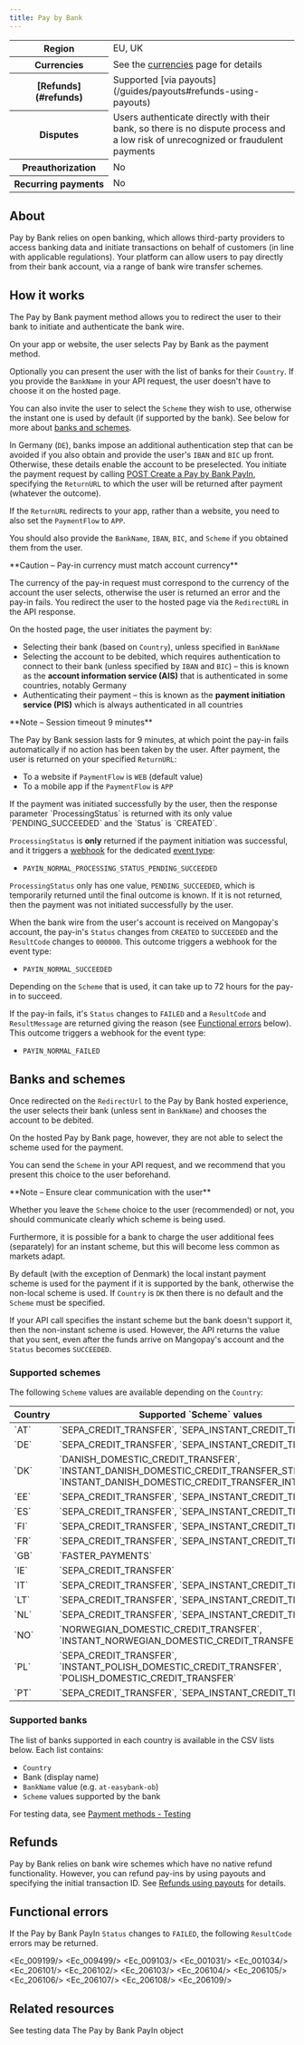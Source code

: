 ```yaml
---
title: Pay by Bank
---
```



<table>
    <tbody>
        <tr>
            <th class="header">Region</th>
            <td class="table-content">
                EU, UK
            </td>
            </tr>
        <tr>
            <th class="header">Currencies</th>
            <td class="table-content">
                See the <a href="/guides/currencies">currencies</a> page for details
            </td>
            </tr>
        <tr>
            <th class="header">[Refunds](#refunds)</th>
            <td class="table-content">
                Supported [via payouts](/guides/payouts#refunds-using-payouts)
            </td>
            </tr>
        <tr>
            <th class="header">Disputes</th>
            <td class="table-content">
                Users authenticate directly with their bank, so there is no dispute process and a low risk of unrecognized or fraudulent payments
            </td>
            </tr>
        <tr>
            <th class="header">Preauthorization</th>
            <td class="table-content">
                No
            </td>
            </tr>
        <tr>
            <th class="header">Recurring&nbsp;payments</th>
            <td class="table-content">
                No
            </td>
            </tr>
    </tbody>
</table>

## About

Pay by Bank relies on open banking, which allows third-party providers to access banking data and initiate transactions on behalf of customers (in line with applicable regulations). Your platform can allow users to pay directly from their bank account, via a range of bank wire transfer schemes.

## How it works

The Pay by Bank payment method allows you to redirect the user to their bank to initiate and authenticate the bank wire.

<Steps titleSize="h3">
<Step title="User chooses payment method">
On your app or website, the user selects Pay by Bank as the payment method. 

Optionally you can present the user with the list of banks for their `Country`. If you provide the `BankName` in your API request, the user doesn't have to choose it on the hosted page.

You can also invite the user to select the `Scheme` they wish to use, otherwise the instant one is used by default (if supported by the bank). See below for more about [banks and schemes](#banks-and-schemes).

In Germany (`DE`), banks impose an additional authentication step that can be avoided if you also obtain and provide the user's `IBAN` and `BIC` up front. Otherwise, these details enable the account to be preselected.
</Step>
<Step title="Payment initiation">
You initiate the payment request by calling [POST Create a Pay by Bank PayIn](/api-reference/pay-by-bank/create-pay-by-bank-payin), specifying the `ReturnURL` to which the user will be returned after payment (whatever the outcome).

If the `ReturnURL` redirects to your app, rather than a website, you need to also set the `PaymentFlow` to `APP`.

You should also provide the `BankName`, `IBAN`, `BIC`, and `Scheme` if you obtained them from the user.

<Warning>
**Caution – Pay-in currency must match account currency**

The currency of the pay-in request must correspond to the currency of the account the user selects, otherwise the user is returned an error and the pay-in fails.
</Warning>
</Step>
<Step title="Redirection">
You redirect the user to the hosted page via the `RedirectURL` in the API response. 

On the hosted page, the user initiates the payment by: 

- Selecting their bank (based on `Country`), unless specified in `BankName`
- Selecting the account to be debited, which requires authentication to connect to their bank (unless specified by `IBAN` and `BIC`) – this is known as the **account information service (AIS)** that is authenticated in some countries, notably Germany
- Authenticating their payment – this is known as the **payment initiation service (PIS)** which is always authenticated in all countries

<Note>
**Note – Session timeout 9 minutes**

The Pay by Bank session lasts for 9 minutes, at which point the pay-in fails automatically if no action has been taken by the user.
</Note> 
</Step>
<Step title="Return">
After payment, the user is returned on your specified `ReturnURL`:

- To a website if `PaymentFlow` is `WEB` (default value)
- To a mobile app if the `PaymentFlow` is `APP`
</Step>
<Step title="Outcome">
If the payment was initiated successfully by the user, then the response parameter `ProcessingStatus` is returned with its only value `PENDING_SUCCEEDED` and the `Status` is `CREATED`.

`ProcessingStatus` is **only** returned if the payment initiation was successful, and it triggers a [webhook](/webhooks) for the dedicated [event type](/webhooks/event-types): 

- `PAYIN_NORMAL_PROCESSING_STATUS_PENDING_SUCCEEDED`

`ProcessingStatus` only has one value, `PENDING_SUCCEEDED`, which is temporarily returned until the final outcome is known. If it is not returned, then the payment was not initiated successfully by the user. 

When the bank wire from the user's account is received on Mangopay's account, the pay-in's  `Status` changes from `CREATED` to `SUCCEEDED` and the `ResultCode` changes to `000000`. This outcome triggers a webhook for the event type:

- `PAYIN_NORMAL_SUCCEEDED`

Depending on the `Scheme` that is used, it can take up to 72 hours for the pay-in to succeed.

If the pay-in fails, it's `Status` changes to `FAILED` and a `ResultCode` and `ResultMessage` are returned giving the reason (see [Functional errors](#functional-errors) below). This outcome triggers a webhook for the event type:

- `PAYIN_NORMAL_FAILED`
</Step>
</Steps>

## Banks and schemes

Once redirected on the `RedirectUrl` to the Pay by Bank hosted experience, the user selects their bank (unless sent in `BankName`) and chooses the account to be debited. 

On the hosted Pay by Bank page, however, they are not able to select the scheme used for the payment. 

You can send the `Scheme` in your API request, and we recommend that you present this choice to the user beforehand.

<Note>
**Note – Ensure clear communication with the user**

Whether you leave the `Scheme` choice to the user (recommended) or not, you should communicate clearly which scheme is being used.

Furthermore, it is possible for a bank to charge the user additional fees (separately) for an instant scheme, but this will become less common as markets adapt.
</Note>

By default (with the exception of Denmark) the local instant payment scheme is used for the payment if it is supported by the bank, otherwise the non-local scheme is used. If `Country` is `DK` then there is no default and the `Scheme` must be specified. 

If your API call specifies the instant scheme but the bank doesn't support it, then the non-instant scheme is used. However, the API returns the value that you sent, even after the funds arrive on Mangopay's account and the `Status` becomes `SUCCEEDED`.

### Supported schemes

The following `Scheme` values are available depending on the `Country`:

<table>
<thead>
<tr><th class="header-compact">Country</th><th class="header-compact">Supported `Scheme` values</th><th class="header-compact">Default value (if supported by the bank)</th></tr>
</thead>
<tbody>
<tr><td>`AT`</td><td>`SEPA_CREDIT_TRANSFER`, `SEPA_INSTANT_CREDIT_TRANSFER`</td><td>`SEPA_INSTANT_CREDIT_TRANSFER`</td></tr>
<tr><td>`DE`</td><td>`SEPA_CREDIT_TRANSFER`, `SEPA_INSTANT_CREDIT_TRANSFER`</td><td>`SEPA_INSTANT_CREDIT_TRANSFER`</td></tr>
<tr><td>`DK`</td><td>`DANISH_DOMESTIC_CREDIT_TRANSFER`, `INSTANT_DANISH_DOMESTIC_CREDIT_TRANSFER_STRAKS`, `INSTANT_DANISH_DOMESTIC_CREDIT_TRANSFER_INTRADAG`</td><td>No default - must be specified</td></tr>
<tr><td>`EE`</td><td>`SEPA_CREDIT_TRANSFER`, `SEPA_INSTANT_CREDIT_TRANSFER`</td><td>`SEPA_INSTANT_CREDIT_TRANSFER`</td></tr>
<tr><td>`ES`</td><td>`SEPA_CREDIT_TRANSFER`, `SEPA_INSTANT_CREDIT_TRANSFER`</td><td>`SEPA_INSTANT_CREDIT_TRANSFER`</td></tr>
<tr><td>`FI`</td><td>`SEPA_CREDIT_TRANSFER`, `SEPA_INSTANT_CREDIT_TRANSFER`</td><td>`SEPA_INSTANT_CREDIT_TRANSFER`</td></tr>
<tr><td>`FR`</td><td>`SEPA_CREDIT_TRANSFER`, `SEPA_INSTANT_CREDIT_TRANSFER`</td><td>`SEPA_INSTANT_CREDIT_TRANSFER`</td></tr>
<tr><td>`GB`</td><td>`FASTER_PAYMENTS`</td><td>`FASTER_PAYMENTS`</td></tr>
<tr><td>`IE`</td><td>`SEPA_CREDIT_TRANSFER`</td><td>`SEPA_CREDIT_TRANSFER`</td></tr>
<tr><td>`IT`</td><td>`SEPA_CREDIT_TRANSFER`, `SEPA_INSTANT_CREDIT_TRANSFER`</td><td>`SEPA_INSTANT_CREDIT_TRANSFER`</td></tr>
<tr><td>`LT`</td><td>`SEPA_CREDIT_TRANSFER`, `SEPA_INSTANT_CREDIT_TRANSFER`</td><td>`SEPA_INSTANT_CREDIT_TRANSFER`</td></tr>
<tr><td>`NL`</td><td>`SEPA_CREDIT_TRANSFER`, `SEPA_INSTANT_CREDIT_TRANSFER`</td><td>`SEPA_INSTANT_CREDIT_TRANSFER`</td></tr>
<tr><td>`NO`</td><td>`NORWEGIAN_DOMESTIC_CREDIT_TRANSFER`, `INSTANT_NORWEGIAN_DOMESTIC_CREDIT_TRANSFER_STRAKS`</td><td>`INSTANT_NORWEGIAN_DOMESTIC_CREDIT_TRANSFER_STRAKS`</td></tr>
<tr><td>`PL`</td><td>`SEPA_CREDIT_TRANSFER`, `INSTANT_POLISH_DOMESTIC_CREDIT_TRANSFER`, `POLISH_DOMESTIC_CREDIT_TRANSFER`</td><td>`INSTANT_POLISH_DOMESTIC_CREDIT_TRANSFER`</td></tr>
<tr><td>`PT`</td><td>`SEPA_CREDIT_TRANSFER`, `SEPA_INSTANT_CREDIT_TRANSFER`</td><td>`SEPA_INSTANT_CREDIT_TRANSFER`</td></tr>
</tbody>
</table>

### Supported banks

The list of banks supported in each country is available in the CSV lists below. Each list contains:
- `Country`
- Bank (display name)
- `BankName` value (e.g. `at-easybank-ob`)
- `Scheme` values supported by the bank

For testing data, see [Payment methods - Testing](/testing/payment-methods#pay-by-bank)

<CardGroup cols={1}>
<Card title="All countries" href="https://raw.githubusercontent.com/Mangopay/docs/refs/heads/main/guides/payment-methods/banking/pay-by-bank/00_all_countries_supported_banks_Pay_by_Bank_Mangopay.csv"></Card>
</CardGroup>
<CardGroup cols={4}>
<Card title="AT" href="https://raw.githubusercontent.com/Mangopay/docs/refs/heads/main/guides/payment-methods/banking/pay-by-bank/AT_supported_banks_Pay_by_Bank_Mangopay.csv"></Card>
<Card title="DE" href="https://raw.githubusercontent.com/Mangopay/docs/refs/heads/main/guides/payment-methods/banking/pay-by-bank/DE_supported_banks_Pay_by_Bank_Mangopay.csv"></Card>
<Card title="DK" href="https://raw.githubusercontent.com/Mangopay/docs/refs/heads/main/guides/payment-methods/banking/pay-by-bank/DK_supported_banks_Pay_by_Bank_Mangopay.csv"></Card>
<Card title="EE" href="https://raw.githubusercontent.com/Mangopay/docs/refs/heads/main/guides/payment-methods/banking/pay-by-bank/EE_supported_banks_Pay_by_Bank_Mangopay.csv"></Card>
<Card title="ES" href="https://raw.githubusercontent.com/Mangopay/docs/refs/heads/main/guides/payment-methods/banking/pay-by-bank/ES_supported_banks_Pay_by_Bank_Mangopay.csv"></Card>
<Card title="FI" href="https://raw.githubusercontent.com/Mangopay/docs/refs/heads/main/guides/payment-methods/banking/pay-by-bank/FI_supported_banks_Pay_by_Bank_Mangopay.csv"></Card>
<Card title="FR" href="https://raw.githubusercontent.com/Mangopay/docs/refs/heads/main/guides/payment-methods/banking/pay-by-bank/FR_supported_banks_Pay_by_Bank_Mangopay.csv"></Card>
<Card title="GB" href="https://raw.githubusercontent.com/Mangopay/docs/refs/heads/main/guides/payment-methods/banking/pay-by-bank/GB_supported_banks_Pay_by_Bank_Mangopay.csv"></Card>
<Card title="IE" href="https://raw.githubusercontent.com/Mangopay/docs/refs/heads/main/guides/payment-methods/banking/pay-by-bank/IE_supported_banks_Pay_by_Bank_Mangopay.csv"></Card>
<Card title="IT" href="https://raw.githubusercontent.com/Mangopay/docs/refs/heads/main/guides/payment-methods/banking/pay-by-bank/IT_supported_banks_Pay_by_Bank_Mangopay.csv"></Card>
<Card title="LT" href="https://raw.githubusercontent.com/Mangopay/docs/refs/heads/main/guides/payment-methods/banking/pay-by-bank/LT_supported_banks_Pay_by_Bank_Mangopay.csv"></Card>
<Card title="NL" href="https://raw.githubusercontent.com/Mangopay/docs/refs/heads/main/guides/payment-methods/banking/pay-by-bank/NL_supported_banks_Pay_by_Bank_Mangopay.csv"></Card>
<Card title="NO" href="https://raw.githubusercontent.com/Mangopay/docs/refs/heads/main/guides/payment-methods/banking/pay-by-bank/NO_supported_banks_Pay_by_Bank_Mangopay.csv"></Card>
<Card title="PL" href="https://raw.githubusercontent.com/Mangopay/docs/refs/heads/main/guides/payment-methods/banking/pay-by-bank/PL_supported_banks_Pay_by_Bank_Mangopay.csv"></Card>
<Card title="PT" href="https://raw.githubusercontent.com/Mangopay/docs/refs/heads/main/guides/payment-methods/banking/pay-by-bank/PT_supported_banks_Pay_by_Bank_Mangopay.csv"></Card>
</CardGroup>

## Refunds

Pay by Bank relies on bank wire schemes which have no native refund functionality. However, you can refund pay-ins by using payouts and specifying the initial transaction ID. See [Refunds using payouts](/guides/payouts#refunds-using-payouts) for details.

## Functional errors

If the Pay by Bank PayIn `Status` changes to `FAILED`, the following `ResultCode` errors may be returned.

<Accordion title="Functional errors">

<Ec_009199/>
<Ec_009499/>
<Ec_009103/>
<Ec_001031/>
<Ec_001034/>
<Ec_206101/>
<Ec_206102/>
<Ec_206103/>
<Ec_206104/>
<Ec_206105/>
<Ec_206106/>
<Ec_206107/>
<Ec_206108/>
<Ec_206109/>

</Accordion>

## Related resources

<CardGroup col={2}>
<Card title="Testing" href="/testing/payment-methods#pay-by-bank">
See testing data
</Card>
<Card title="Endpoints" href="/api-reference/pay-by-bank/pay-by-bank-payin-object">
The Pay by Bank PayIn object
</Card>
</CardGroup>